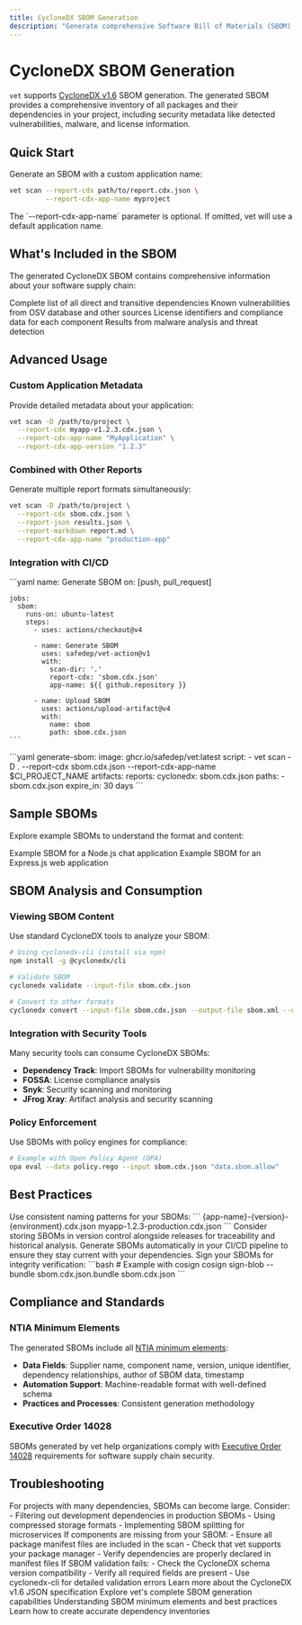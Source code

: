 ```yaml
---
title: CycloneDX SBOM Generation
description: "Generate comprehensive Software Bill of Materials (SBOM) with security metadata using vet"
---
```


# CycloneDX SBOM Generation

`vet` supports [CycloneDX v1.6](https://cyclonedx.org/docs/1.6/json) SBOM generation. The generated SBOM provides a comprehensive inventory of all packages and their dependencies in your project, including security metadata like detected vulnerabilities, malware, and license information.

## Quick Start

Generate an SBOM with a custom application name:

```bash
vet scan --report-cdx path/to/report.cdx.json \
         --report-cdx-app-name myproject
```

<Note>
The `--report-cdx-app-name` parameter is optional. If omitted, vet will use a default application name.
</Note>

## What's Included in the SBOM

The generated CycloneDX SBOM contains comprehensive information about your software supply chain:

<CardGroup cols={2}>
  <Card title="Package Inventory" icon="box">
    Complete list of all direct and transitive dependencies
  </Card>
  <Card title="Vulnerability Data" icon="shield-exclamation">
    Known vulnerabilities from OSV database and other sources
  </Card>
  <Card title="License Information" icon="scale-balanced">
    License identifiers and compliance data for each component
  </Card>
  <Card title="Malware Detection" icon="virus">
    Results from malware analysis and threat detection
  </Card>
</CardGroup>

## Advanced Usage

### Custom Application Metadata

Provide detailed metadata about your application:

```bash
vet scan -D /path/to/project \
  --report-cdx myapp-v1.2.3.cdx.json \
  --report-cdx-app-name "MyApplication" \
  --report-cdx-app-version "1.2.3"
```

### Combined with Other Reports

Generate multiple report formats simultaneously:

```bash
vet scan -D /path/to/project \
  --report-cdx sbom.cdx.json \
  --report-json results.json \
  --report-markdown report.md \
  --report-cdx-app-name "production-app"
```

### Integration with CI/CD

<Tabs>
  <Tab title="GitHub Actions">
    ```yaml
    name: Generate SBOM
    on: [push, pull_request]
    
    jobs:
      sbom:
        runs-on: ubuntu-latest
        steps:
          - uses: actions/checkout@v4
          
          - name: Generate SBOM
            uses: safedep/vet-action@v1
            with:
              scan-dir: '.'
              report-cdx: 'sbom.cdx.json'
              app-name: ${{ github.repository }}
              
          - name: Upload SBOM
            uses: actions/upload-artifact@v4
            with:
              name: sbom
              path: sbom.cdx.json
    ```
  </Tab>
  
  <Tab title="GitLab CI">
    ```yaml
    generate-sbom:
      image: ghcr.io/safedep/vet:latest
      script:
        - vet scan -D . 
            --report-cdx sbom.cdx.json 
            --report-cdx-app-name $CI_PROJECT_NAME
      artifacts:
        reports:
          cyclonedx: sbom.cdx.json
        paths:
          - sbom.cdx.json
        expire_in: 30 days
    ```
  </Tab>
</Tabs>

## Sample SBOMs

Explore example SBOMs to understand the format and content:

<CardGroup cols={2}>
  <Card title="Chat Server SBOM" icon="download" href="/downloads/chat-server.cdx.json">
    Example SBOM for a Node.js chat application
  </Card>
  <Card title="Express.js SBOM" icon="download" href="/downloads/express.cdx.json">
    Example SBOM for an Express.js web application
  </Card>
</CardGroup>

## SBOM Analysis and Consumption

### Viewing SBOM Content

Use standard CycloneDX tools to analyze your SBOM:

```bash
# Using cyclonedx-cli (install via npm)
npm install -g @cyclonedx/cli

# Validate SBOM
cyclonedx validate --input-file sbom.cdx.json

# Convert to other formats
cyclonedx convert --input-file sbom.cdx.json --output-file sbom.xml --output-format xml
```

### Integration with Security Tools

Many security tools can consume CycloneDX SBOMs:

- **Dependency Track**: Import SBOMs for vulnerability monitoring
- **FOSSA**: License compliance analysis
- **Snyk**: Security scanning and monitoring
- **JFrog Xray**: Artifact analysis and security scanning

### Policy Enforcement

Use SBOMs with policy engines for compliance:

```bash
# Example with Open Policy Agent (OPA)
opa eval --data policy.rego --input sbom.cdx.json "data.sbom.allow"
```

## Best Practices

<AccordionGroup>
  <Accordion title="Naming Conventions">
    Use consistent naming patterns for your SBOMs:
    ```
    {app-name}-{version}-{environment}.cdx.json
    myapp-1.2.3-production.cdx.json
    ```
  </Accordion>
  
  <Accordion title="Version Control">
    Consider storing SBOMs in version control alongside releases for traceability and historical analysis.
  </Accordion>
  
  <Accordion title="Automation">
    Generate SBOMs automatically in your CI/CD pipeline to ensure they stay current with your dependencies.
  </Accordion>
  
  <Accordion title="Signed SBOMs">
    Sign your SBOMs for integrity verification:
    ```bash
    # Example with cosign
    cosign sign-blob --bundle sbom.cdx.json.bundle sbom.cdx.json
    ```
  </Accordion>
</AccordionGroup>

## Compliance and Standards

### NTIA Minimum Elements

The generated SBOMs include all [NTIA minimum elements](https://www.ntia.doc.gov/files/ntia/publications/sbom_minimum_elements_report.pdf):

- **Data Fields**: Supplier name, component name, version, unique identifier, dependency relationships, author of SBOM data, timestamp
- **Automation Support**: Machine-readable format with well-defined schema
- **Practices and Processes**: Consistent generation methodology

### Executive Order 14028

SBOMs generated by vet help organizations comply with [Executive Order 14028](https://www.whitehouse.gov/briefing-room/presidential-actions/2021/05/12/executive-order-on-improving-the-nations-cybersecurity/) requirements for software supply chain security.

## Troubleshooting

<AccordionGroup>
  <Accordion title="Large SBOM Files">
    For projects with many dependencies, SBOMs can become large. Consider:
    - Filtering out development dependencies in production SBOMs
    - Using compressed storage formats
    - Implementing SBOM splitting for microservices
  </Accordion>
  
  <Accordion title="Missing Components">
    If components are missing from your SBOM:
    - Ensure all package manifest files are included in the scan
    - Check that vet supports your package manager
    - Verify dependencies are properly declared in manifest files
  </Accordion>
  
  <Accordion title="Validation Errors">
    If SBOM validation fails:
    - Check the CycloneDX schema version compatibility
    - Verify all required fields are present
    - Use cyclonedx-cli for detailed validation errors
  </Accordion>
</AccordionGroup>

<CardGroup cols={2}>
  <Card title="CycloneDX Documentation" icon="book" href="https://cyclonedx.org/docs/1.6/json/">
    Learn more about the CycloneDX v1.6 JSON specification
  </Card>
  <Card title="vet Repository" icon="github" href="https://github.com/safedep/vet">
    Explore vet's complete SBOM generation capabilities
  </Card>
  <Card title="NTIA SBOM Guide" icon="file-text" href="https://www.ntia.doc.gov/files/ntia/publications/sbom_minimum_elements_report.pdf">
    Understanding SBOM minimum elements and best practices
  </Card>
  <Card title="Dependency Inventory" icon="list" href="/guides/dependency-inventory">
    Learn how to create accurate dependency inventories
  </Card>
</CardGroup>